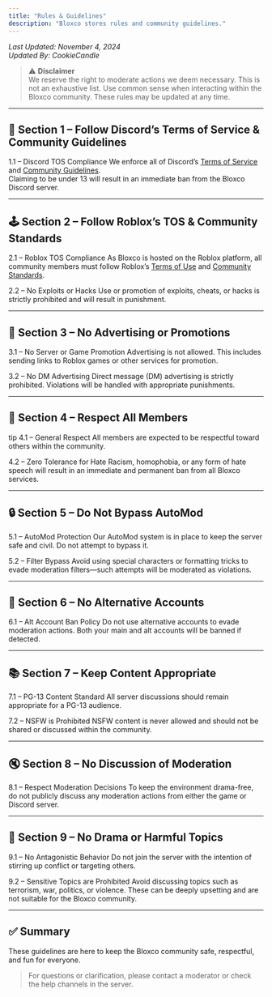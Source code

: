 ```yaml
---
title: "Rules & Guidelines"
description: "Bloxco stores rules and community guidelines."
---
```


_Last Updated: November 4, 2024_\
_Updated By: CookieCandle_

> ⚠️ **Disclaimer**\
> We reserve the right to moderate actions we deem necessary. This is not an exhaustive list. Use common sense when interacting within the Bloxco community. These rules may be updated at any time.

---

## 📜 Section 1 – Follow Discord’s Terms of Service & Community Guidelines

1.1 – Discord TOS Compliance
We enforce all of Discord’s [Terms of Service](https://discord.com/terms) and [Community Guidelines](https://discord.com/guidelines).\
Claiming to be under 13 will result in an immediate ban from the Bloxco Discord server.


---

## 🕹️ Section 2 – Follow Roblox’s TOS & Community Standards

2.1 – Roblox TOS Compliance
As Bloxco is hosted on the Roblox platform, all community members must follow Roblox’s [Terms of Use](https://en.help.roblox.com/hc/en-us/articles/115004647846) and [Community Standards](https://en.help.roblox.com/hc/en-us/articles/203313410).


2.2 – No Exploits or Hacks
Use or promotion of exploits, cheats, or hacks is strictly prohibited and will result in punishment.


---

## 📢 Section 3 – No Advertising or Promotions

3.1 – No Server or Game Promotion
Advertising is not allowed. This includes sending links to Roblox games or other services for promotion.


3.2 – No DM Advertising
Direct message (DM) advertising is strictly prohibited. Violations will be handled with appropriate punishments.


---

## 🤝 Section 4 – Respect All Members

tip 4.1 – General Respect
All members are expected to be respectful toward others within the community.


4.2 – Zero Tolerance for Hate
Racism, homophobia, or any form of hate speech will result in an immediate and permanent ban from all Bloxco services.


---

## 🔒 Section 5 – Do Not Bypass AutoMod

5.1 – AutoMod Protection
Our AutoMod system is in place to keep the server safe and civil. Do not attempt to bypass it.


5.2 – Filter Bypass
Avoid using special characters or formatting tricks to evade moderation filters—such attempts will be moderated as violations.


---

## 👤 Section 6 – No Alternative Accounts

6.1 – Alt Account Ban Policy
Do not use alternative accounts to evade moderation actions. Both your main and alt accounts will be banned if detected.


---

## 📚 Section 7 – Keep Content Appropriate

7.1 – PG-13 Content Standard
All server discussions should remain appropriate for a PG-13 audience.


7.2 – NSFW is Prohibited
NSFW content is never allowed and should not be shared or discussed within the community.


---

## 🔇 Section 8 – No Discussion of Moderation

8.1 – Respect Moderation Decisions
To keep the environment drama-free, do not publicly discuss any moderation actions from either the game or Discord server.


---

## 🚫 Section 9 – No Drama or Harmful Topics

9.1 – No Antagonistic Behavior
Do not join the server with the intention of stirring up conflict or targeting others.


9.2 – Sensitive Topics are Prohibited
Avoid discussing topics such as terrorism, war, politics, or violence. These can be deeply upsetting and are not suitable for the Bloxco community.


---

## ✅ Summary

These guidelines are here to keep the Bloxco community safe, respectful, and fun for everyone.

> For questions or clarification, please contact a moderator or check the help channels in the server.